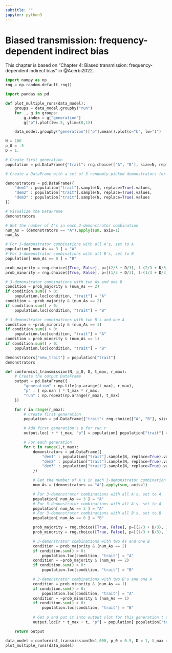 ```yaml
---
subtitle: ""
jupyter: python3
---
```


# Biased transmission: frequency-dependent indirect bias {#sec-frequency-biased-transmission}

:::{.callout-note}
This chapter is based on "Chapter 4: Biased transmission: frequency-dependent indirect bias" in @Acerbi2022.
:::

```python
import numpy as np 
rng = np.random.default_rng()

import pandas as pd
```

```python
def plot_multiple_runs(data_model):
    groups = data_model.groupby("run")
    for _, g in groups:
        g.index = g["generation"]
        g["p"].plot(lw=.5, ylim=(0,1))

    data_model.groupby("generation")["p"].mean().plot(c="k", lw="1")
```

```python
N = 100
p_0 = .5
D = 1.
```

```python
# Create first generation
population = pd.DataFrame({"trait": rng.choice(["A", "B"], size=N, replace=True, p=[p_0, 1-p_0])})
```

```python
# Create a DataFrame with a set of 3 randomly-picked demonstrators for each agent

demonstrators = pd.DataFrame({
    "dem1" : population["trait"].sample(N, replace=True).values,
    "dem2" : population["trait"].sample(N, replace=True).values,
    "dem3" : population["trait"].sample(N, replace=True).values
})
```

```python
# Visualize the DataFrame
demonstrators
```

```python
# Get the number of A's in each 3-demonstrator combination
num_As = (demonstrators == "A").apply(sum, axis=1)
num_As
```

```python
# For 3-demonstrator combinations with all A's, set to A
population[ num_As == 3 ] = "A"
# For 3-demonstrator combinations with all B's, set to B
population[ num_As == 0 ] = "B"
```

```python
prob_majority = rng.choice([True, False], p=[(2/3 + D/3), 1-(2/3 + D/3)], size=N, replace=True)
prob_minority = rng.choice([True, False], p=[(1/3 + D/3), 1-(1/3 + D/3)], size=N, replace=True)
```

```python
# 3-demonstrator combinations with two As and one B
condition = prob_majority & (num_As == 2)
if condition.sum() > 0:
    population.loc[condition, "trait"] = "A"
condition = ~prob_majority & (num_As == 2)
if condition.sum() > 0:
    population.loc[condition, "trait"] = "B"

# 3-demonstrator combinations with two B's and one A
condition = ~prob_minority & (num_As == 1)
if condition.sum() > 0:
    population.loc[condition, "trait"] = "A"
condition = prob_minority & (num_As == 1)
if condition.sum() > 0:
    population.loc[condition, "trait"] = "B"
```

```python
demonstrators["new_trait"] = population["trait"]
demonstrators
```

```python
def conformist_transmission(N, p_0, D, t_max, r_max):
    # Create the output DataFrame
    output = pd.DataFrame({
        "generation" : np.tile(np.arange(t_max), r_max),
        "p" : [ np.nan ] * t_max * r_max,
        "run" : np.repeat(np.arange(r_max), t_max)
    })

    for r in range(r_max):
        # Create first generation
        population = pd.DataFrame({"trait": rng.choice(["A", "B"], size=N, replace=True, p=[p_0, 1 - p_0])})

        # Add first generation's p for run r
        output.loc[ r * t_max, "p"] = population[ population["trait"] == "A" ].shape[0] / N

        # For each generation 
        for t in range(1,t_max):
            demonstrators = pd.DataFrame({
                "dem1" : population["trait"].sample(N, replace=True).values,
                "dem2" : population["trait"].sample(N, replace=True).values,
                "dem3" : population["trait"].sample(N, replace=True).values
            })

            # Get the number of A's in each 3-demonstrator combination
            num_As = (demonstrators == "A").apply(sum, axis=1)

            # For 3-demonstrator combinations with all A's, set to A
            population[ num_As == 3 ] = "A"
            # For 3-demonstrator combinations with all A's, set to A
            population[ num_As == 3 ] = "A"
            # For 3-demonstrator combinations with all B's, set to B
            population[ num_As == 0 ] = "B"

            prob_majority = rng.choice([True, False], p=[(2/3 + D/3), 1-(2/3 + D/3)], size=N, replace=True)
            prob_minority = rng.choice([True, False], p=[(1/3 + D/3), 1-(1/3 + D/3)], size=N, replace=True)

            # 3-demonstrator combinations with two As and one B
            condition = prob_majority & (num_As == 2)
            if condition.sum() > 0:
                population.loc[condition, "trait"] = "A"
            condition = ~prob_majority & (num_As == 2)
            if condition.sum() > 0:
                population.loc[condition, "trait"] = "B"

            # 3-demonstrator combinations with two B's and one A
            condition = prob_minority & (num_As == 1)
            if condition.sum() > 0:
                population.loc[condition, "trait"] = "A"
            condition = ~prob_minority & (num_As == 1)
            if condition.sum() > 0:
                population.loc[condition, "trait"] = "B"
            
            # Get p and put it into output slot for this generation t and run r
            output.loc[r * t_max + t, "p"] = population[ population["trait"] == "A" ].shape[0] / N

    return output
```

```python
data_model = conformist_transmission(N=1_000, p_0 = 0.5, D = 1, t_max = 50, r_max = 10)
plot_multiple_runs(data_model)
```


